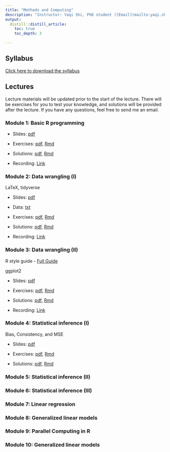 ```yaml
---
title: "Methods and Computing"
description: "Instructor: Yaqi Shi, PhD student ([Email](mailto:yaqi.shi@mail.utoronto.ca))"
output:
  distill::distill_article:
    toc: true
    toc_depth: 3

---
```


## Syllabus

[Click here to download the syllabus](Computing/2024/syllabus_computing.pdf)



## Lectures

Lecture materials will be updated prior to the start of the lecture. There will be exercises for you to test your knowledge, and solutions will be provided after the lecture. If you have any questions, feel free to send me an email.

### Module 1: Basic R programming

- Slides: [pdf](Computing/2024/Slides/mod1.pdf) 

- Exercises: [pdf](Computing/2024/Exercises/ex1.pdf), [Rmd](Computing/2024/Exercises/ex1.Rmd)

- Solutions: [pdf](Computing/2024/Solutions/sol1.pdf), [Rmd](Computing/2024/Solutions/sol1.Rmd)

- Recording: [Link](https://play.library.utoronto.ca/embed/2512caddaa6f822e94ba7afc1cecba9b)


### Module 2: Data wrangling (I)

LaTeX, tidyverse

- Slides: [pdf](Computing/2024/Slides/mod2.pdf) 

- Data: [txt](Computing/2024/Slides/mtcars.txt)

- Exercises: [pdf](Computing/2024/Exercises/ex2.pdf), [Rmd](Computing/2024/Exercises/ex2.Rmd)

- Solutions: [pdf](Computing/2024/Solutions/sol2.pdf), [Rmd](Computing/2024/Solutions/sol2.Rmd)

- Recording: [Link](https://play.library.utoronto.ca/watch/8cff1267e03eabbdfb8765f07e7d4e90)



### Module 3: Data wrangling (II)

R style guide
- [Full Guide](https://style.tidyverse.org)

ggplot2

- Slides: [pdf](Computing/2024/Slides/mod3.pdf) 

- Exercises: [pdf](Computing/2024/Exercises/ex3.pdf), [Rmd](Computing/2024/Exercises/ex3.Rmd)

- Solutions: [pdf](Computing/2024/Solutions/sol3.pdf), [Rmd](Computing/2024/Solutions/sol3.Rmd)

- Recording: [Link](https://play.library.utoronto.ca/watch/25639982c061c5bad7033589da27df40)

 
### Module 4: Statistical inference (I)

Bias, Consistency, and MSE

- Slides: [pdf](Computing/2024/Slides/mod4.pdf) 

- Exercises: [pdf](Computing/2024/Exercises/ex4.pdf), [Rmd](Computing/2024/Exercises/ex4.Rmd)

- Solutions: [pdf](Computing/2024/Solutions/sol4.pdf), [Rmd](Computing/2024/Solutions/sol4.Rmd)


### Module 5: Statistical inference (II)
<!--
MLE, Numerical Methods

- Slides: [pdf](Computing/2023/Slides/mod5.pdf) 

- Exercises: [pdf](Computing/2022/Exercises/ex5.pdf)

- Solutions: [pdf](Computing/2022/Solutions/sol5.pdf), [Rmd](Computing/2022/Solutions/sol5.Rmd)
-->


### Module 6: Statistical inference (III)
<!--

Wald, Score, and Likelihood Ratio Test

- Slides: [pdf](Computing/2023/Slides/mod6.pdf) 

- Exercises: [pdf](Computing/2022/Exercises/ex6.pdf)

- Solutions: [pdf](Computing/2022/Solutions/sol6.pdf)
-->


### Module 7: Linear regression 
<!--
- Slides: [pdf](Computing/2023/Slides/mod7.pdf) 

- Exercises: [pdf](Computing/2023/Exercises/ex7.pdf)

- Solutions: [pdf](Computing/2023/Solutions/sol7.pdf), [Rmd](Computing/2023/Solutions/sol7.Rmd)
-->


### Module 8: Generalized linear models
<!--
- Slides: [pdf](Computing/2023/Slides/mod8.pdf) 

- Exercises: [pdf](Computing/2023/Exercises/ex8.pdf)

- Solution: [pdf](Computing/2023/Solutions/sol8.pdf), [Rmd](Computing/2023/Solutions/sol8.Rmd)
-->


### Module 9: Parallel Computing in R

<!--
- Slides: [pdf](Computing/2023/Slides/mod9.pdf) 

- Exercises: [pdf](Computing/2022/Exercises/ex7.pdf)

- Solution: [pdf](Computing/2022/Solutions/sol7.pdf), [Rmd](Computing/2022/Solutions/sol9.Rmd)
-->


### Module 10: Generalized linear models
<!--
- Slides: [pdf](Computing/2023/Slides/mod10.pdf) 

- Exercises: [pdf](Computing/2023/Exercises/ex10.pdf)
-->
<!-- 
- Solution: [pdf](Computing/2022/Solutions/sol10.pdf), [Rmd](Computing/2022/Solutions/sol10.Rmd)
-->